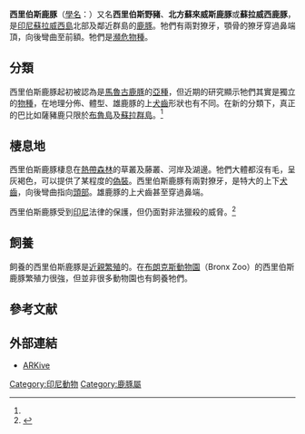 {{Speciesbox
| status = VU
| status_system = iucn3.1
| status_ref = {{r|iucn}}
| image = Hirscheber1a.jpg
| image_caption = 雄豚
| image2=BabirusaSkullLyd2.png
| image2_caption = [[頭顱骨|頭顱骨]]
| taxon = Babyrousa celebensis
| authority = [[Deninger|Deninger]], 1909
| range_map= Babyrousa celebensis map.svg
}}

'''西里伯斯鹿豚'''（[[學名|學名]]：{{lang|la|''Babyrousa celebensis''}}）又名'''西里伯斯野豬'''、'''北方蘇來威斯鹿豚'''或'''蘇拉威西鹿豚'''，是[[印尼|印尼]][[蘇拉威西島|蘇拉威西島]]北部及鄰近群島的[[鹿豚|鹿豚]]。牠們有兩對獠牙，顎骨的獠牙穿過鼻端頂，向後彎曲至前額。牠們是[[瀕危物種|瀕危物種]]。

==分類==
西里伯斯鹿豚起初被認為是[[馬魯古鹿豚|馬魯古鹿豚]]的[[亞種|亞種]]，但近期的研究顯示牠們其實是獨立的[[物種|物種]]，在地理分佈、體型、雄鹿豚的上[[犬齒|犬齒]]形狀也有不同。在新的分類下，真正的巴比如薩豬鹿只限於[[布魯島|布魯島]]及[[蘇拉群島|蘇拉群島]]。<ref name=iucn/>

==棲息地==
西里伯斯鹿豚棲息在[[熱帶|熱帶]][[森林|森林]]的草叢及藤叢、河岸及湖邊。牠們大體都沒有毛，呈灰褐色，可以提供了某程度的[[偽裝|偽裝]]。西里伯斯鹿豚有兩對獠牙，是特大的上下[[犬齒|犬齒]]，向後彎曲指向[[頭部|頭部]]。雄鹿豚的上犬齒甚至穿過鼻端。

西里伯斯鹿豚受到[[印尼|印尼]]法律的保護，但仍面對非法獵殺的威脅。<ref>{{Cite journal|author=Clayton, L. M.|title=Effects of a Proposed Ex situ Conservation Program on In situ Conservation of the ''Babirusa'', an Endangered Suid|url=https://archive.org/details/sim_conservation-biology_2000-04_14_2/page/382|journal=Conservation Biology|volume=14|issue=2|year=2000|pages=382-5}}</ref>

==飼養==
飼養的西里伯斯鹿豚是[[近親繁殖|近親繁殖]]的。在[[布朗克斯動物園|布朗克斯動物園]]（Bronx Zoo）的西里伯斯鹿豚繁殖力很強，但並非很多動物園也有飼養牠們。

==參考文献==
{{reflist|refs=
<ref name=iucn>{{IUCN2010|assessors=Macdonald, A.A., Burton, J. & Leus, K.|year=2008|title=Babyrousa celebensis|id=136446|version=2010.4|downloaded=2011-02-11}}</ref>
}}

==外部連結==
{{wikispecies|Babyrousa celebensis}}
{{commons category|Babyrousa babyrussa}}
* [https://web.archive.org/web/20080915170638/http://www.arkive.org/species/GES/mammals/Babyrousa_spp/ ARKive]

{{Artiodactyla|S.}}
{{Taxonbar|from=Q1934992}}

[[Category:印尼動物|Category:印尼動物]]
[[Category:鹿豚屬|Category:鹿豚屬]]